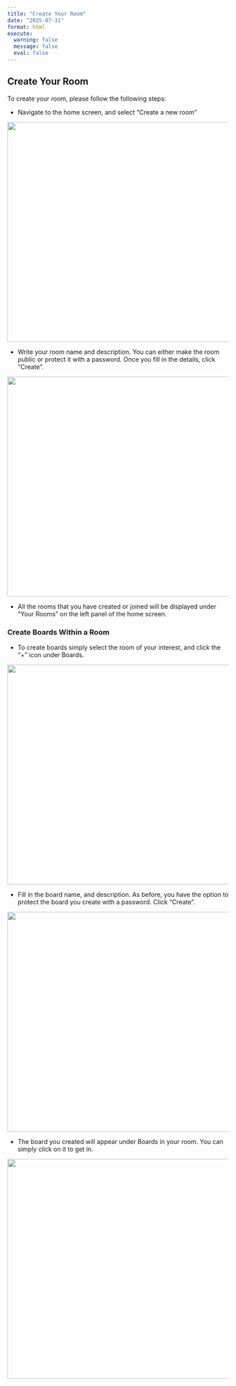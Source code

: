 ```yaml
---
title: "Create Your Room"
date: "2025-07-31"
format: html
execute:
  warning: false
  message: false
  eval: false
---
```


## Create Your Room

To create your room, please follow the following steps:

- Navigate to the home screen, and select "Create a new room"

![](images/create room1.png){fig-align="center" width="800px" height="500px"}

- Write your room name and description. You can either make the room public or protect it with a password. Once you fill in the details, click "Create".

![](images/create room2.png){fig-align="center" width="800px" height="500px"}

- All the rooms that you have created or joined will be displayed under "Your Rooms" on the left panel of the home screen.

### Create Boards Within a Room

- To create boards simply select the room of your interest, and click the "+" icon under Boards.

![](images/create board1.png){fig-align="center" width="800px" height="500px"}

- Fill in the board name, and description. As before, you have the option to protect the board you create with a password. Click "Create".

![](images/create board2.png){fig-align="center" width="800px" height="500px"}

- The board you created will appear under Boards in your room. You can simply click on it to get in.

![](images/create board3.png){fig-align="center" width="800px" height="500px"}
